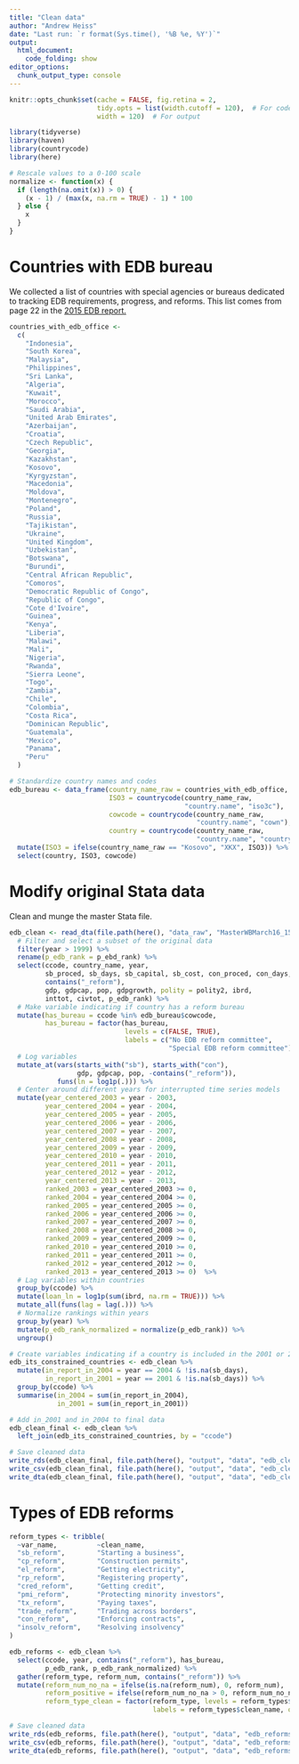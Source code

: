 ```yaml
---
title: "Clean data"
author: "Andrew Heiss"
date: "Last run: `r format(Sys.time(), '%B %e, %Y')`"
output: 
  html_document:
    code_folding: show
editor_options: 
  chunk_output_type: console
---
```


```r
knitr::opts_chunk$set(cache = FALSE, fig.retina = 2,
                      tidy.opts = list(width.cutoff = 120),  # For code
                      width = 120)  # For output
```

```r
library(tidyverse)
library(haven)
library(countrycode)
library(here)

# Rescale values to a 0-100 scale
normalize <- function(x) {
  if (length(na.omit(x)) > 0) {
    (x - 1) / (max(x, na.rm = TRUE) - 1) * 100
  } else {
    x
  }
}
```

# Countries with EDB bureau

We collected a list of countries with special agencies or bureaus dedicated to tracking EDB requirements, progress, and reforms. This list comes from page 22 in the [2015 EDB report.](http://www.doingbusiness.org/~/media/GIAWB/Doing%20Business/Documents/Annual-Reports/English/DB15-Chapters/DB15-Report-Overview.pdf)

```r
countries_with_edb_office <-
  c(
    "Indonesia",
    "South Korea",
    "Malaysia",
    "Philippines",
    "Sri Lanka",
    "Algeria",
    "Kuwait",
    "Morocco",
    "Saudi Arabia",
    "United Arab Emirates",
    "Azerbaijan",
    "Croatia",
    "Czech Republic",
    "Georgia",
    "Kazakhstan",
    "Kosovo",
    "Kyrgyzstan",
    "Macedonia",
    "Moldova",
    "Montenegro",
    "Poland",
    "Russia",
    "Tajikistan",
    "Ukraine",
    "United Kingdom",
    "Uzbekistan",
    "Botswana",
    "Burundi",
    "Central African Republic",
    "Comoros",
    "Democratic Republic of Congo",
    "Republic of Congo",
    "Cote d'Ivoire",
    "Guinea",
    "Kenya",
    "Liberia",
    "Malawi",
    "Mali",
    "Nigeria",
    "Rwanda",
    "Sierra Leone",
    "Togo",
    "Zambia",
    "Chile",
    "Colombia",
    "Costa Rica",
    "Dominican Republic",
    "Guatemala",
    "Mexico",
    "Panama",
    "Peru"
  )

# Standardize country names and codes
edb_bureau <- data_frame(country_name_raw = countries_with_edb_office,
                         ISO3 = countrycode(country_name_raw, 
                                            "country.name", "iso3c"),
                         cowcode = countrycode(country_name_raw, 
                                               "country.name", "cown"),
                         country = countrycode(country_name_raw, 
                                               "country.name", "country.name")) %>%
  mutate(ISO3 = ifelse(country_name_raw == "Kosovo", "XKX", ISO3)) %>%
  select(country, ISO3, cowcode)
```


# Modify original Stata data

Clean and munge the master Stata file.

```r
edb_clean <- read_dta(file.path(here(), "data_raw", "MasterWBMarch16_15.dta")) %>%
  # Filter and select a subset of the original data
  filter(year > 1999) %>%
  rename(p_edb_rank = p_ebd_rank) %>%
  select(ccode, country_name, year, 
         sb_proced, sb_days, sb_capital, sb_cost, con_proced, con_days,
         contains("_reform"),
         gdp, gdpcap, pop, gdpgrowth, polity = polity2, ibrd,
         inttot, civtot, p_edb_rank) %>%
  # Make variable indicating if country has a reform bureau
  mutate(has_bureau = ccode %in% edb_bureau$cowcode,
         has_bureau = factor(has_bureau, 
                             levels = c(FALSE, TRUE),
                             labels = c("No EDB reform committee", 
                                        "Special EDB reform committee"))) %>%
  # Log variables
  mutate_at(vars(starts_with("sb"), starts_with("con"), 
                 gdp, gdpcap, pop, -contains("_reform")),
            funs(ln = log1p(.))) %>%
  # Center around different years for interrupted time series models
  mutate(year_centered_2003 = year - 2003,
         year_centered_2004 = year - 2004,
         year_centered_2005 = year - 2005,
         year_centered_2006 = year - 2006,
         year_centered_2007 = year - 2007,
         year_centered_2008 = year - 2008,
         year_centered_2009 = year - 2009,
         year_centered_2010 = year - 2010,
         year_centered_2011 = year - 2011,
         year_centered_2012 = year - 2012,
         year_centered_2013 = year - 2013,
         ranked_2003 = year_centered_2003 >= 0,
         ranked_2004 = year_centered_2004 >= 0,
         ranked_2005 = year_centered_2005 >= 0,
         ranked_2006 = year_centered_2006 >= 0,
         ranked_2007 = year_centered_2007 >= 0,
         ranked_2008 = year_centered_2008 >= 0,
         ranked_2009 = year_centered_2009 >= 0,
         ranked_2010 = year_centered_2010 >= 0,
         ranked_2011 = year_centered_2011 >= 0,
         ranked_2012 = year_centered_2012 >= 0,
         ranked_2013 = year_centered_2013 >= 0)  %>%
  # Lag variables within countries
  group_by(ccode) %>%
  mutate(loan_ln = log1p(sum(ibrd, na.rm = TRUE))) %>%
  mutate_all(funs(lag = lag(.))) %>%
  # Normalize rankings within years
  group_by(year) %>%
  mutate(p_edb_rank_normalized = normalize(p_edb_rank)) %>%
  ungroup()

# Create variables indicating if a country is included in the 2001 or 2004 report
edb_its_constrained_countries <- edb_clean %>%
  mutate(in_report_in_2004 = year == 2004 & !is.na(sb_days),
         in_report_in_2001 = year == 2001 & !is.na(sb_days)) %>%
  group_by(ccode) %>%
  summarise(in_2004 = sum(in_report_in_2004),
            in_2001 = sum(in_report_in_2001))

# Add in_2001 and in_2004 to final data
edb_clean_final <- edb_clean %>%
  left_join(edb_its_constrained_countries, by = "ccode")

# Save cleaned data
write_rds(edb_clean_final, file.path(here(), "output", "data", "edb_clean.rds"))
write_csv(edb_clean_final, file.path(here(), "output", "data", "edb_clean.csv"))
write_dta(edb_clean_final, file.path(here(), "output", "data", "edb_clean.dta"))
```


# Types of EDB reforms

```r
reform_types <- tribble(
  ~var_name,          ~clean_name,
  "sb_reform",        "Starting a business",
  "cp_reform",        "Construction permits",
  "el_reform",        "Getting electricity",
  "rp_reform",        "Registering property",
  "cred_reform",      "Getting credit",
  "pmi_reform",       "Protecting minority investors",
  "tx_reform",        "Paying taxes",
  "trade_reform",     "Trading across borders",
  "con_reform",       "Enforcing contracts",
  "insolv_reform",    "Resolving insolvency"
)

edb_reforms <- edb_clean %>%
  select(ccode, year, contains("_reform"), has_bureau, 
         p_edb_rank, p_edb_rank_normalized) %>%
  gather(reform_type, reform_num, contains("_reform")) %>%
  mutate(reform_num_no_na = ifelse(is.na(reform_num), 0, reform_num),
         reform_positive = ifelse(reform_num_no_na > 0, reform_num_no_na, 0),
         reform_type_clean = factor(reform_type, levels = reform_types$var_name,
                                    labels = reform_types$clean_name, ordered = TRUE))

# Save cleaned data
write_rds(edb_reforms, file.path(here(), "output", "data", "edb_reforms.rds"))
write_csv(edb_reforms, file.path(here(), "output", "data", "edb_reforms.csv"))
write_dta(edb_reforms, file.path(here(), "output", "data", "edb_reforms.dta"))
```
